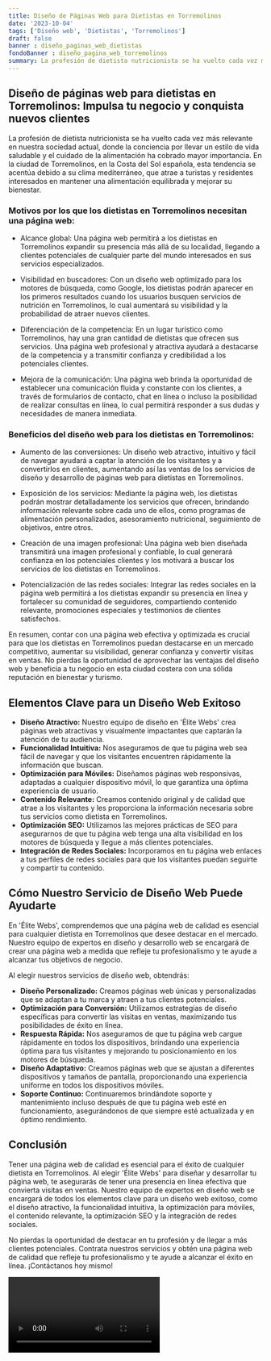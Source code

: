 ```yaml
---
title: Diseño de Páginas Web para Dietistas en Torremolinos
date: '2023-10-04'
tags: ['Diseño web', 'Dietistas', 'Torremolinos']
draft: false
banner : diseño_paginas_web_dietistas
fondoBanner : diseño_pagina_web_torremolinos
summary: La profesión de dietista nutricionista se ha vuelto cada vez más relevante en nuestra sociedad actual, donde la conciencia por llevar un estilo de vida saludable y el cuidado de la alimentación ha cobrado mayor importancia. En la ciudad de Torremolinos, en la Costa del Sol española, esta tendencia se acentúa debido a su clima mediterráneo, que atrae a turistas y residentes interesados en mantener una alimentación equilibrada y mejorar su bienestar.
---
```


## Diseño de páginas web para dietistas en Torremolinos: Impulsa tu negocio y conquista nuevos clientes

La profesión de dietista nutricionista se ha vuelto cada vez más relevante en nuestra sociedad actual, donde la conciencia por llevar un estilo de vida saludable y el cuidado de la alimentación ha cobrado mayor importancia. En la ciudad de Torremolinos, en la Costa del Sol española, esta tendencia se acentúa debido a su clima mediterráneo, que atrae a turistas y residentes interesados en mantener una alimentación equilibrada y mejorar su bienestar.

### Motivos por los que los dietistas en Torremolinos necesitan una página web:

- Alcance global: Una página web permitirá a los dietistas en Torremolinos expandir su presencia más allá de su localidad, llegando a clientes potenciales de cualquier parte del mundo interesados en sus servicios especializados.

- Visibilidad en buscadores: Con un diseño web optimizado para los motores de búsqueda, como Google, los dietistas podrán aparecer en los primeros resultados cuando los usuarios busquen servicios de nutrición en Torremolinos, lo cual aumentará su visibilidad y la probabilidad de atraer nuevos clientes.

- Diferenciación de la competencia: En un lugar turístico como Torremolinos, hay una gran cantidad de dietistas que ofrecen sus servicios. Una página web profesional y atractiva ayudará a destacarse de la competencia y a transmitir confianza y credibilidad a los potenciales clientes.

- Mejora de la comunicación: Una página web brinda la oportunidad de establecer una comunicación fluida y constante con los clientes, a través de formularios de contacto, chat en línea o incluso la posibilidad de realizar consultas en línea, lo cual permitirá responder a sus dudas y necesidades de manera inmediata.

### Beneficios del diseño web para los dietistas en Torremolinos:

- Aumento de las conversiones: Un diseño web atractivo, intuitivo y fácil de navegar ayudará a captar la atención de los visitantes y a convertirlos en clientes, aumentando así las ventas de los servicios de diseño y desarrollo de páginas web para dietistas en Torremolinos.

- Exposición de los servicios: Mediante la página web, los dietistas podrán mostrar detalladamente los servicios que ofrecen, brindando información relevante sobre cada uno de ellos, como programas de alimentación personalizados, asesoramiento nutricional, seguimiento de objetivos, entre otros.

- Creación de una imagen profesional: Una página web bien diseñada transmitirá una imagen profesional y confiable, lo cual generará confianza en los potenciales clientes y los motivará a buscar los servicios de los dietistas en Torremolinos.

- Potencialización de las redes sociales: Integrar las redes sociales en la página web permitirá a los dietistas expandir su presencia en línea y fortalecer su comunidad de seguidores, compartiendo contenido relevante, promociones especiales y testimonios de clientes satisfechos.

En resumen, contar con una página web efectiva y optimizada es crucial para que los dietistas en Torremolinos puedan destacarse en un mercado competitivo, aumentar su visibilidad, generar confianza y convertir visitas en ventas. No pierdas la oportunidad de aprovechar las ventajas del diseño web y beneficia a tu negocio en esta ciudad costera con una sólida reputación en bienestar y turismo.

<GifSeo />

<Cta />

## Elementos Clave para un Diseño Web Exitoso

- **Diseño Atractivo:** Nuestro equipo de diseño en 'Élite Webs' crea páginas web atractivas y visualmente impactantes que captarán la atención de tu audiencia.
- **Funcionalidad Intuitiva:** Nos aseguramos de que tu página web sea fácil de navegar y que los visitantes encuentren rápidamente la información que buscan.
- **Optimización para Móviles:** Diseñamos páginas web responsivas, adaptadas a cualquier dispositivo móvil, lo que garantiza una óptima experiencia de usuario.
- **Contenido Relevante:** Creamos contenido original y de calidad que atrae a los visitantes y les proporciona la información necesaria sobre tus servicios como dietista en Torremolinos.
- **Optimización SEO:** Utilizamos las mejores prácticas de SEO para asegurarnos de que tu página web tenga una alta visibilidad en los motores de búsqueda y llegue a más clientes potenciales.
- **Integración de Redes Sociales:** Incorporamos en tu página web enlaces a tus perfiles de redes sociales para que los visitantes puedan seguirte y compartir tu contenido.

## Cómo Nuestro Servicio de Diseño Web Puede Ayudarte

En 'Élite Webs', comprendemos que una página web de calidad es esencial para cualquier dietista en Torremolinos que desee destacar en el mercado. Nuestro equipo de expertos en diseño y desarrollo web se encargará de crear una página web a medida que refleje tu profesionalismo y te ayude a alcanzar tus objetivos de negocio.

Al elegir nuestros servicios de diseño web, obtendrás:

- **Diseño Personalizado:** Creamos páginas web únicas y personalizadas que se adaptan a tu marca y atraen a tus clientes potenciales.
- **Optimización para Conversión:** Utilizamos estrategias de diseño específicas para convertir las visitas en ventas, maximizando tus posibilidades de éxito en línea.
- **Respuesta Rápida:** Nos aseguramos de que tu página web cargue rápidamente en todos los dispositivos, brindando una experiencia óptima para tus visitantes y mejorando tu posicionamiento en los motores de búsqueda.
- **Diseño Adaptativo:** Creamos páginas web que se ajustan a diferentes dispositivos y tamaños de pantalla, proporcionando una experiencia uniforme en todos los dispositivos móviles.
- **Soporte Continuo:** Continuaremos brindándote soporte y mantenimiento incluso después de que tu página web esté en funcionamiento, asegurándonos de que siempre esté actualizada y en óptimo rendimiento.

## Conclusión

Tener una página web de calidad es esencial para el éxito de cualquier dietista en Torremolinos. Al elegir 'Élite Webs' para diseñar y desarrollar tu página web, te asegurarás de tener una presencia en línea efectiva que convierta visitas en ventas. Nuestro equipo de expertos en diseño web se encargará de todos los elementos clave para un diseño web exitoso, como el diseño atractivo, la funcionalidad intuitiva, la optimización para móviles, el contenido relevante, la optimización SEO y la integración de redes sociales.

No pierdas la oportunidad de destacar en tu profesión y de llegar a más clientes potenciales. Contrata nuestros servicios y obtén una página web de calidad que refleje tu profesionalismo y te ayude a alcanzar el éxito en línea. ¡Contáctanos hoy mismo!

<Video />

<CtaBot job='Dietistas' city='Torremolinos'/>

<Gmaps query='Torremolinos+españa+maps' />